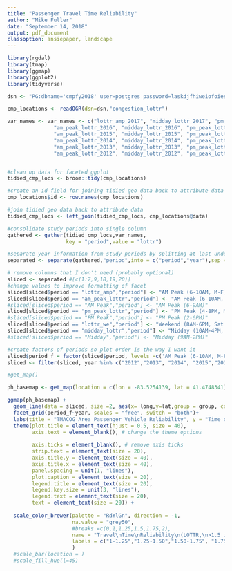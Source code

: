 ```yaml
---
title: "Passenger Travel Time Reliability"
author: "Mike Fuller"
date: "September 14, 2018"
output: pdf_document
classoption: ansiepaper, landscape
---
```

\pagenumbering{gobble}


```r
library(rgdal)
library(tmap)
library(ggmap)
library(ggplot2)
library(tidyverse)

dsn <- "PG:dbname='cmpfy2018' user=postgres password=laskdjfhiweiofoies"

cmp_locations <- readOGR(dsn=dsn,"congestion_lottr")

var_names <- var_names <- c("lottr_amp_2017", "midday_lottr_2017", "pm_peak_lottr_2017", "lottr_we_2017",
               "am_peak_lottr_2016", "midday_lottr_2016", "pm_peak_lottr_2016", "lottr_we_2016",
               "am_peak_lottr_2015", "midday_lottr_2015", "pm_peak_lottr_2015", "lottr_we_2015",
               "am_peak_lottr_2014", "midday_lottr_2014", "pm_peak_lottr_2014", "lottr_we_2014",
               "am_peak_lottr_2013", "midday_lottr_2013", "pm_peak_lottr_2013", "lottr_we_2013",
               "am_peak_lottr_2012", "midday_lottr_2012", "pm_peak_lottr_2012", "lottr_we_2012")


#clean up data for faceted ggplot
tidied_cmp_locs <- broom::tidy(cmp_locations)

#create an id field for joining tidied geo data back to attribute data
cmp_locations$id <- row.names(cmp_locations)

#join tidied geo data back to attribute data
tidied_cmp_locs <- left_join(tidied_cmp_locs, cmp_locations@data)

#consolidate study periods into single column
gathered <- gather(tidied_cmp_locs,var_names,
                   key = "period",value = "lottr")

#separate year information from study periods by splitting at last underscore in string
separated <- separate(gathered,"period",into = c("period","year"),sep = "_(?!.*_)")

# remove columns that I don't need (probably optional)
sliced <- separated #[c(1:7,9,18,19,20)]
#change values to improve formatting of facet
sliced[sliced$period == "lottr_amp","period"] <- "AM Peak (6-10AM, M-F)"
sliced[sliced$period == "am_peak_lottr","period"] <- "AM Peak (6-10AM, M-F)"
#sliced[sliced$period == "AM Peak","period"] <- "AM Peak (6-9AM)"
sliced[sliced$period == "pm_peak_lottr","period"] <- "PM Peak (4-8PM, M-F)"
#sliced[sliced$period == "PM Peak","period"] <- "PM Peak (2-6PM)"
sliced[sliced$period == "lottr_we","period"] <- "Weekend (8AM-6PM, Sat & Sun)"
sliced[sliced$period == "midday_lottr","period"] <- "Midday (10AM-4PM, M-F)"
#sliced[sliced$period == "Midday","period"] <- "Midday (9AM-2PM)"

#create factors of periods so plot order is the way I want it
sliced$period_f = factor(sliced$period, levels =c('AM Peak (6-10AM, M-F)','Midday (10AM-4PM, M-F)','PM Peak (4-8PM, M-F)','Weekend (8AM-6PM, Sat & Sun)'))
sliced <- filter(sliced, year %in% c("2012","2013", "2014", "2015","2016","2017"))

#get_map()

ph_basemap <- get_map(location = c(lon = -83.5254139, lat = 41.4748341), zoom = 10, maptype = "terrain")

ggmap(ph_basemap) + 
  geom_line(data = sliced, size =2, aes(x= long,y=lat,group = group, col = cut(lottr,c(1,1.25,1.5,1.75,2,4))))+
  facet_grid(period_f~year, scales = "free", switch = "both")+
  labs(title = "TMACOG Area Passenger Vehicle Reliability", y = "Time of Day", x = "Year",caption = "source: INRIX, NPMRDS, Google; Made with R/RStudio/RMarkdown")+
  theme(plot.title = element_text(hjust = 0.5, size = 40),
        axis.text = element_blank(), # change the theme options
        
        axis.ticks = element_blank(), # remove axis ticks
        strip.text = element_text(size = 20),
        axis.title.y = element_text(size = 40),
        axis.title.x = element_text(size = 40),
        panel.spacing = unit(1, "lines"),
        plot.caption = element_text(size = 20),
        legend.title = element_text(size = 20),
        legend.key.size = unit(3, "lines"),
        legend.text = element_text(size = 20),
        text = element_text(size = 20)) +
  
  scale_color_brewer(palette = "RdYlGn", direction = -1,
                     na.value = "grey50",
                     #breaks =c(0,1,1.25,1.5,1.75,2),
                     name = "Travel\nTime\nReliability\n(LOTTR,\n>1.5 is\nunreliable)",
                     labels = c("1-1.25","1.25-1.50","1.50-1.75", "1.75-2", "> 2", "NA")
                     )
  #scale_bar(location = )
  #scale_fill_hue(l=45)
```


